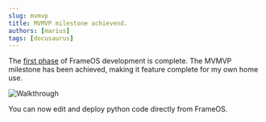 ```yaml
---
slug: mvmvp
title: MVMVP milestone achievend.
authors: [marius]
tags: [docusaurus]
---
```


The [first phase](https://github.com/mariusandra/frameos/issues/1) of FrameOS development is complete.
The MVMVP milestone has been achieved, making it feature complete  for my own home use.

![Walkthrough](./_img/walkhtrough.gif)

You can now edit and deploy python code directly from FrameOS.
